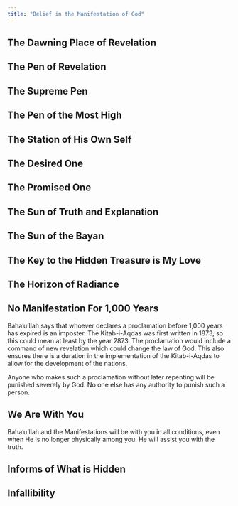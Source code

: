 ```yaml
---
title: "Belief in the Manifestation of God"
---
```


## The Dawning Place of Revelation

## The Pen of Revelation

## The Supreme Pen

## The Pen of the Most High

## The Station of His Own Self

## The Desired One

## The Promised One

## The Sun of Truth and Explanation

## The Sun of the Bayan

## The Key to the Hidden Treasure is My Love

## The Horizon of Radiance

## No Manifestation For 1,000 Years

Baha'u'llah says that whoever declares a proclamation before 1,000 years has expired is an imposter. The Kitab-i-Aqdas was first written in 1873, so this could mean at least by the year 2873. The proclamation would include a command of new revelation which could change the law of God. This also ensures there is a duration in the implementation of the Kitab-i-Aqdas to allow for the development of the nations.

Anyone who makes such a proclamation without later repenting will be punished severely by God. No one else has any authority to punish such a person.

## We Are With You

Baha'u'llah and the Manifestations will be with you in all conditions, even when He is no longer physically among you. He will assist you with the truth.

## Informs of What is Hidden

## Infallibility

